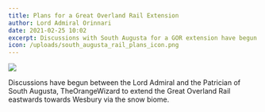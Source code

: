 ```yaml
---
title: Plans for a Great Overland Rail Extension
author: Lord Admiral Orinnari
date: 2021-02-25 10:02
excerpt: Discussions with South Augusta for a GOR extension have begun.
icon: /uploads/south_augusta_rail_plans_icon.png
---
```

![](/uploads/south_augusta_rail_plans.png)

Discussions have begun between the Lord Admiral and the Patrician of South
Augusta, TheOrangeWizard to extend the Great Overland Rail eastwards towards
Wesbury via the snow biome.

